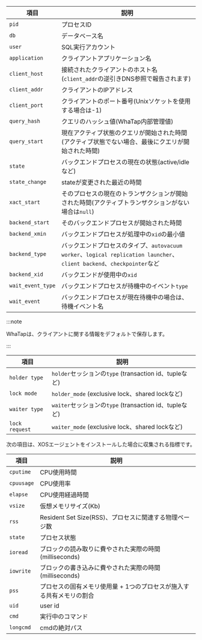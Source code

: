 <Title hashid='column-info' level={props.level}>カラム情報ガイド</Title>

<Tabs groupId="db-columns">

<TabItem value="activesession" label="Active session">

| 項目                | 説明                                                                                                  |
| ----------------- | --------------------------------------------------------------------------------------------------- |
| `pid`             | プロセスID                                                                                              |
| `db`              | データベース名                                                                                             |
| `user`            | SQL実行アカウント                                                                                          |
| `application`     | クライアントアプリケーション名                                                                                     |
| `client_host`     | 接続されたクライアントのホスト名(`client_addr`の逆引きDNS参照で報告されます)                                  |
| `client_addr`     | クライアントのIPアドレス                                                                                       |
| `client_port`     | クライアントのポート番号(Unixソケットを使用する場合は-1)                                                 |
| `query_hash`      | クエリのハッシュ値(WhaTap内部管理値)                                                           |
| `query_start`     | 現在アクティブ状態のクエリが開始された時間(アクティブ状態でない場合、最後にクエリが開始された時間)                               |
| `state`           | バックエンドプロセスの現在の状態(active/idleなど)                                                  |
| `state_change`    | stateが変更された最近の時間                                                                                    |
| `xact_start`      | そのプロセスの現在のトランザクションが開始された時間(アクティブトランザクションがない場合は`null`)                            |
| `backend_start`   | そのバックエンドプロセスが開始された時間                                                                                |
| `backend_xmin`    | バックエンドプロセスが処理中の`xid`の最小値                                                                            |
| `backend_type`    | バックエンドプロセスのタイプ、`autovacuum worker`、`logical replication launcher`、`client backend`、`checkpointer`など |
| `backend_xid`     | バックエンドが使用中の`xid`                                                                                    |
| `wait_event_type` | バックエンドプロセスが待機中のイベント`type`                                                                           |
| `wait_event`      | バックエンドプロセスが現在待機中の場合は、待機イベント名                                                                        |

:::note

WhaTapは、クライアントに関する情報をデフォルトで保存します。

:::

</TabItem>

<TabItem value="locktree" label="Lock tree">

| 項目             | 説明                                                               |
| -------------- | ---------------------------------------------------------------- |
| `holder type`  | `holder`セッションの`type` (transaction id、tupleなど) |
| `lock mode`    | `holder_mode` (exclusive lock、shared lockなど)  |
| `waiter type`  | `waiter`セッションの`type` (transaction id、tupleなど) |
| `lock request` | `waiter_mode` (exclusive lock、shared lockなど)  |

</TabItem>

<TabItem value="process-info" label="Process information">

次の項目は、XOSエージェントをインストールした場合に収集される指標です。

| 項目         | 説明                                                        |
| ---------- | --------------------------------------------------------- |
| `cputime`  | CPU使用時間                                                   |
| `cpuusage` | CPU使用率                                                    |
| `elapse`   | CPU使用経過時間                                                 |
| `vsize`    | 仮想メモリサイズ(Kb)                           |
| `rss`      | Resident Set Size(RSS)、プロセスに関連する物理ページ数 |
| `state`    | プロセス状態                                                    |
| `ioread`   | ブロックの読み取りに費やされた実際の時間(milliseconds)     |
| `iowrite`  | ブロックの書き込みに費やされた実際の時間(milliseconds)     |
| `pss`      | プロセスの固有メモリ使用量 + 1つのプロセスが施入する共有メモリの割合                      |
| `uid`      | user id                                                   |
| `cmd`      | 実行中のコマンド                                                  |
| `longcmd`  | cmdの絶対パス                                                  |

</TabItem>
</Tabs>
